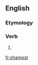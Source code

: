 ==English==

===Etymology===
{{suffix|shame|est|lang=en}}

===Verb===
{{head|en|verb form}}

# {{en-archaic second-person singular of|shame|lang=en}}

[[fr:shamest]]